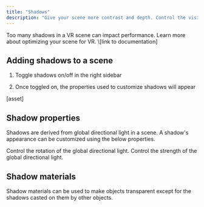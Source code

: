 ```yaml
---
title: "Shadows"
description: "Give your scene more contrast and depth. Control the visibility, look, and intensity of shadows."
---
```


<Info>
  Too many shadows in a VR scene can impact performance. Learn more about optimizing your scene for VR. \[link to documentation]
</Info>

## Adding shadows to a scene

1. Toggle shadows on/off in the right sidebar

2. Once toggled on, the properties used to customize shadows will appear

\[asset]

## Shadow properties

Shadows are derived from global directional light in a scene. A shadow's appearance can be customized using the below properties.&#x20;

<AccordionGroup>
  <Accordion title="Light direction" defaultOpen={false}>
    Control the rotation of the global directional light.
  </Accordion>

  <Accordion title="Shadow intensity" defaultOpen={false}>
    Control the strength of the global directional light.
  </Accordion>
</AccordionGroup>

## Shadow materials

Shadow materials can be used to make objects transparent except for the shadows casted on them by other objects.